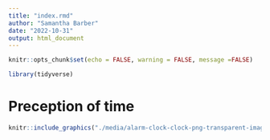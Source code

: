 ```yaml
---
title: "index.rmd"
author: "Samantha Barber"
date: "2022-10-31"
output: html_document
---
```


```r
knitr::opts_chunk$set(echo = FALSE, warning = FALSE, message =FALSE)

library(tidyverse)

```

# Preception of time



```r
knitr::include_graphics("./media/alarm-clock-clock-png-transparent-images-png-only-17.png")
```

